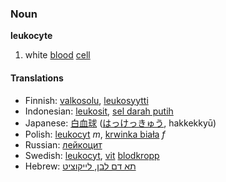=== Noun ===
'''leukocyte'''

# white [[blood]] [[cell]]

==== Translations ====
*Finnish: [[valkosolu]], [[leukosyytti]]
*Indonesian: [[leukosit]], [[sel darah putih]]
*Japanese: [[白血球]] ([[はっけっきゅう]], hakkekkyū)
*Polish: [[leukocyt]] ''m'', [[krwinka biała]] ''f''
*Russian: [[лейкоцит]]
*Swedish: [[leukocyt]], [[vit]] [[blodkropp]]
*Hebrew: [[תא דם לבן, לייקוציט]]